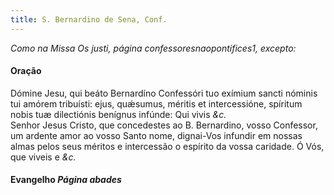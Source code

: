 ```yaml
---
title: S. Bernardino de Sena, Conf.
---
```



<em>Como na Missa Os justi, página confessoresnaopontifices1, excepto:</em>

<h4 class="text-center">Oração</h4>
<div class="container-fluid">
<div class="row">
<div class="col-6 dropcaps text-justify">
Dómine Jesu, qui beáto Bernardíno Confessóri tuo exímium sancti nóminis tui amórem tribuísti: ejus, quǽsumus, méritis et intercessióne, spíritum nobis tuæ dilectiónis benígnus infúnde: Qui vivis <em>&c.</em>
</div>
<div class="col-6 dropcaps text-justify">
Senhor Jesus Cristo, que concedestes ao B. Bernardino, vosso Confessor, um ardente amor ao vosso Santo nome, dignai-Vos infundir em nossas almas pelos seus méritos e intercessão o espírito da vossa caridade. Ó Vós, que viveis e <em>&c.</em>
</div>
</div>
</div>

<h4 class="text-center">Evangelho <em>Página abades</em></h4>
